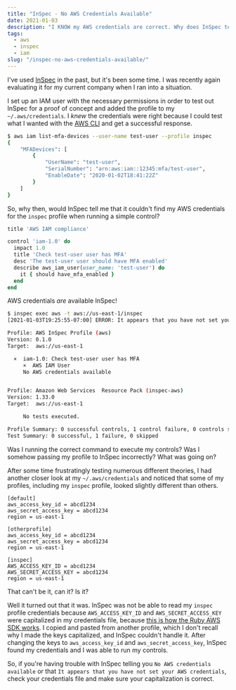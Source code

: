 ```yaml
---
title: "InSpec - No AWS Credentials Available"
date: 2021-01-03
description: "I KNOW my AWS credentials are correct. Why does InSpec tell me they aren't available?"
tags:
  - aws
  - inspec
  - iam
slug: "/inspec-no-aws-credentials-available/"
---
```


I've used [InSpec](https://docs.chef.io/inspec/) in the past, but it's been some time. I was recently again evaluating it for my current company when I ran into a situation.

I set up an IAM user with the necessary permissions in order to test out InSpec for a proof of concept and added the profile to my `~/.aws/credentials`. I _knew_ the credentials were right because I could test what I wanted with the [AWS CLI](https://aws.amazon.com/cli/) and get a successful response.

```bash
$ aws iam list-mfa-devices --user-name test-user --profile inspec
{
    "MFADevices": [
        {
            "UserName": "test-user",
            "SerialNumber": "arn:aws:iam::12345:mfa/test-user",
            "EnableDate": "2020-01-02T18:41:22Z"
        }
    ]
}
```

So, why then, would InSpec tell me that it couldn't find my AWS credentials for the `inspec` profile when running a simple control?

```ruby
title 'AWS IAM compliance'

control 'iam-1.0' do
  impact 1.0
  title 'Check test-user user has MFA'
  desc 'The test-user user should have MFA enabled'
  describe aws_iam_user(user_name: 'test-user') do
    it { should have_mfa_enabled }
  end
end
```

AWS credentials _are_ available InSpec!

```bash
$ inspec exec aws -t aws://us-east-1/inspec
[2021-01-03T19:25:55-07:00] ERROR: It appears that you have not set your AWS credentials. See https://www.inspec.io/docs/reference/platforms for details.

Profile: AWS InSpec Profile (aws)
Version: 0.1.0
Target:  aws://us-east-1

  ×  iam-1.0: Check test-user user has MFA
     ×  AWS IAM User
     No AWS credentials available


Profile: Amazon Web Services  Resource Pack (inspec-aws)
Version: 1.33.0
Target:  aws://us-east-1

     No tests executed.

Profile Summary: 0 successful controls, 1 control failure, 0 controls skipped
Test Summary: 0 successful, 1 failure, 0 skipped
```

Was I running the correct command to execute my controls? Was I somehow passing my profile to InSpec incorrectly? What was going on?

After some time frustratingly testing numerous different theories, I had another closer look at my `~/.aws/credentials` and noticed that some of my profiles, including my `inspec` profile, looked slightly different than others.

```
[default]
aws_access_key_id = abcd1234
aws_secret_access_key = abcd1234
region = us-east-1

[otherprofile]
aws_access_key_id = abcd1234
aws_secret_access_key = abcd1234
region = us-east-1

[inspec]
AWS_ACCESS_KEY_ID = abcd1234
AWS_SECRET_ACCESS_KEY = abcd1234
region = us-east-1
```

That can't be it, can it? Is it?

Well it turned out that it was. InSpec was not be able to read my `inspec` profile credentials because `AWS_ACCESS_KEY_ID` and `AWS_SECRET_ACCESS_KEY` were capitalized in my credentials file, because [this is how the Ruby AWS SDK works](https://github.com/aws/aws-sdk-ruby/issues/2458). I copied and pasted from another profile, which I don't recall why I made the keys capitalized, and InSpec couldn't handle it. After changing the keys to `aws_access_key_id` and `aws_secret_access_key`, InSpec found my credentials and I was able to run my controls.

So, if you're having trouble with InSpec telling you `No AWS credentials available` or that `It appears that you have not set your AWS credentials`, check your credentials file and make sure your capitalization is correct.
